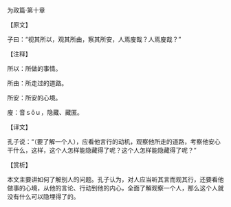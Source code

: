 

为政篇·第十章

【原文】

子曰：“视其所以，观其所由，察其所安，人焉廋哉？人焉廋哉？”

【注释】

所以：所做的事情。

所由：所走过的道路。

所安：所安的心境。

廋：音ｓōｕ，隐藏、藏匿。

【译文】

孔子说：“（要了解一个人），应看他言行的动机，观察他所走的道路，考察他安心干什么，这样，这个人怎样能隐藏得了呢？这个人怎样能隐藏得了呢？”

【赏析】

本文主要讲如何了解别人的问题。孔子认为，对人应当听其言而观其行，还要看他做事的心境，从他的言论、行动到他的内心，全面了解观察一个人，那么这个人就没有什么可以隐埋得了的。

